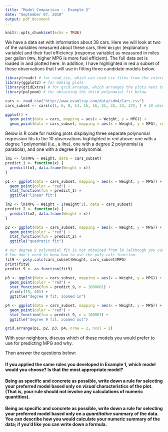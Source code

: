 ```yaml
---
title: "Model Comparison -- Example 2"
date: "September 07, 2018"
output: pdf_document
---
```


```r
knitr::opts_chunk$set(echo = TRUE)
```

We have a data set with information about 38 cars.  Here we will look at two of the variables measured about these cars, their `Weight` (explanatory variable) and their fuel efficiency (response variable) as measured in miles per gallon (`MPG`, higher MPG is more fuel efficient).  The full data set is loaded in and plotted here.  In addition, I have highlighted in red a subset of these observations that I will use in fitting three candidate models below.

```r
library(readr) # for read_csv, which can read csv files from the internet
library(ggplot2) # for making plots
library(gridExtra) # for grid.arrange, which arranges the plots next to each other
library(polynom) # for obtaining the third polynomial fit below

cars <- read_csv("http://www.evanlray.com/data/sdm4/Cars.csv")
cars_subset <- cars[c(1, 6, 8, 14, 15, 16, 21, 32, 33, 37), ] # 10 observations to use in getting fits below.

ggplot() + 
  geom_point(data = cars, mapping = aes(x = Weight, y = MPG)) +
  geom_point(data = cars_subset, mapping = aes(x = Weight, y = MPG), color = "red")
```

Below is R code for making plots displaying three separate polynomial regression fits to the 10 observations highlighted in red above: one with a degree 1 polynomial (i.e., a line), one with a degree 2 polynomial (a parabola), and one with a degree 9 polynomial.

```r
lm1 <- lm(MPG ~ Weight, data = cars_subset)
predict_1 <- function(x) {
  predict(lm1, data.frame(Weight = x))
}

p1 <- ggplot(data = cars_subset, mapping = aes(x = Weight, y = MPG)) + 
  geom_point(color = "red") +
  stat_function(fun = predict_1) +
  ggtitle("linear fit")

lm2 <- lm(MPG ~ Weight + I(Weight^2), data = cars_subset)
predict_2 <- function(x) {
  predict(lm2, data.frame(Weight = x))
}

p2 <- ggplot(data = cars_subset, mapping = aes(x = Weight, y = MPG)) + 
  geom_point(color = "red") +
  stat_function(fun = predict_2) +
  ggtitle("quadratic fit")

# Our degree 9 polynomial fit is not obtained from lm (although you could do that too)
# You don't need to know how to use the poly.calc function.
fit9 <- poly.calc(cars_subset$Weight, cars_subset$MPG)
print(fit9)
predict_9 <- as.function(fit9)

p3 <- ggplot(data = cars_subset, mapping = aes(x = Weight, y = MPG)) + 
  geom_point(color = "red") +
  stat_function(fun = predict_9, n = 1000001) +
  ylim(c(15, 40)) +
  ggtitle("degree 9 fit, zoomed in")

p4 <- ggplot(data = cars_subset, mapping = aes(x = Weight, y = MPG)) + 
  geom_point(color = "red") +
  stat_function(fun = predict_9, n = 100001) +
  ggtitle("degree 9 fit, zoomed out")

grid.arrange(p1, p2, p3, p4, nrow = 2, ncol = 2)
```

With your neighbors, discuss which of these models you would prefer to use for predicting MPG and why.

Then answer the questions below:

#### If you applied the same rules you developed in Example 1, which model would you choose?  Is that the most appropriate model?

\vspace{2cm}

#### Being as specific and concrete as possible, write down a rule for selecting your preferred model based only on *visual* characteristics of the plot.  (That is, your rule should not involve any calculations of numeric quantities).

\vspace{2cm}

#### Being as specific and concrete as possible, write down a rule for selecting your preferred model based only on a *quantitative* summary of the data.  You can describe how you would calculate your numeric summary of the data; if you'd like you can write down a formula.




 
 
 
 
 
 